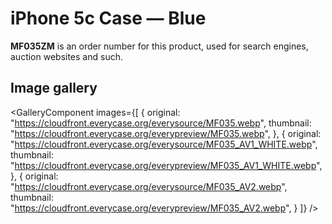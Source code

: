 
# iPhone 5c Case — Blue

<Callout type='info' emoji='👉🏻'>**MF035ZM** is an order number for this product, used for search engines, auction websites and such.</Callout>

## Image gallery

<GalleryComponent
    images={[
      {
        original: "https://cloudfront.everycase.org/everysource/MF035.webp",
        thumbnail: "https://cloudfront.everycase.org/everypreview/MF035.webp",
      },
      {
        original: "https://cloudfront.everycase.org/everysource/MF035_AV1_WHITE.webp",
        thumbnail: "https://cloudfront.everycase.org/everypreview/MF035_AV1_WHITE.webp",
      },
      {
        original: "https://cloudfront.everycase.org/everysource/MF035_AV2.webp",
        thumbnail: "https://cloudfront.everycase.org/everypreview/MF035_AV2.webp",
      }
    ]}
  />
